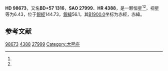 {{Starbox begin
| name = HD 98673
}}
{{Starbox observe
| epoch = [[J2000.0|J2000.0]]
| constell = {{星座名待查}}<ref name=SIMBAD>{{cite web
 | url=http://simbad.u-strasbg.fr/simbad/sim-id?Ident=HR+4388
 | title =Pulsating variable Star
 | publisher=Centre de Données astronomiques de Strasbourg
 | work=SIMBAD
 | accessdate=2012-07-13}}</ref><ref name=DATA>{{cite web
 | url=http://vizier.u-strasbg.fr/viz-bin/VizieR-5?-out.add=.&-source=5050&-corr=PK=HR&-out.max=9999&HR=4388
 | title=VizieR Detailed Page
 | accessdate=2012-07-13
 | archive-date=2016-03-05
 | archive-url=https://web.archive.org/web/20160305051237/http://vizier.u-strasbg.fr/viz-bin/VizieR-5?-out.add=.&-source=5050&-corr=PK=HR&-out.max=9999&HR=4388
 | dead-url=no
 }}</ref>
| 星官 = 
| ra = {{RA|11|21|49.3}}<ref name=SIMBAD /><ref name=DATA />
| dec = {{DEC|+57|4|30}}<ref name=SIMBAD /><ref name=DATA />
| appmag_v = 6.43<ref name=SIMBAD /><ref name=DATA />
}}
{{Starbox character
| class = A7Vn<ref name=SIMBAD /><ref name=DATA />
| b-v = 0.15<ref name=SIMBAD /><ref name=DATA />
| u-b = 0.09<ref name=SIMBAD /><ref name=DATA />
| r-i = <ref name=SIMBAD /><ref name=DATA />
| variable = 
}}
{{Starbox astrometry
| radial_v = 0.09
| prop_mo_ra = -10
| parallax = 
| p_error = 
}}
{{Starbox catalog
| names =BD+57 1316，[[SAO星表|SAO]] 27999，[[HD星表|HD]] 98673，[[HR星表|HR]] 4388}}
{{Starbox reference |Simbad=HR+4388}}
{{Starbox end}}

'''HD 98673'''，又名'''BD+57 1316'''，'''SAO 27999'''、'''HR 4388'''，是一颗恒星<ref name=SIMBAD /><ref name=DATA />，视星等为6.43，位于[[銀道座標系|銀經]]144.73，[[銀道座標系|銀緯]]56.1，其[[B1900.0|B1900.0]]坐标为赤經{{RA|11|16|5.5}}，赤緯{{DEC|+57|56.1|21}}。

== 参考文献 ==
{{reflist}}

{{star-stub}}

[[Category:HD和HDE天體|98673]]
[[Category:HR天體|4388]]
[[Category:SAO天體|27999]]
[[Category:大熊座|Category:大熊座]]